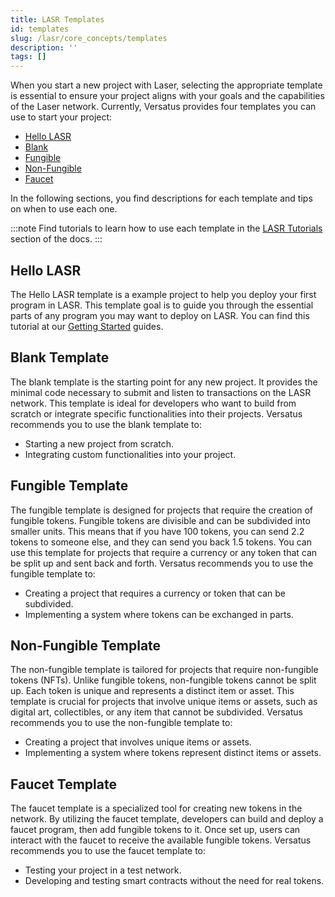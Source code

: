 ```yaml
---
title: LASR Templates
id: templates
slug: /lasr/core_concepts/templates
description: ''
tags: []
---
```


When you start a new project with Laser, selecting the appropriate template is essential to ensure your project aligns with your goals and the capabilities of the Laser network. Currently, Versatus provides four templates you can use to start your project:

- [Hello LASR](#hello-lasr)
- [Blank](#blank-template)
- [Fungible](#fungible-template)
- [Non-Fungible](#non-fungible-template)
- [Faucet](#faucet-template)

In the following sections, you find descriptions for each template and tips on when to use each one.

:::note
Find tutorials to learn how to use each template in the [LASR Tutorials](/lasr/tutorials) section of the docs.
:::

## Hello LASR

The Hello LASR template is a example project to help you deploy your first program in LASR. This template goal is to guide you through the essential parts of any program you may want to deploy on LASR. You can find this tutorial at our [Getting Started](/lasr/getting_started/creating_your_first_program) guides.

## Blank Template

The blank template is the starting point for any new project. It provides the minimal code necessary to submit and listen to transactions on the LASR network. This template is ideal for developers who want to build from scratch or integrate specific functionalities into their projects. Versatus recommends you to use the blank template to:

- Starting a new project from scratch.
- Integrating custom functionalities into your project.

## Fungible Template

The fungible template is designed for projects that require the creation of fungible tokens. Fungible tokens are divisible and can be subdivided into smaller units. This means that if you have 100 tokens, you can send 2.2 tokens to someone else, and they can send you back 1.5 tokens. You can use this template for projects that require a currency or any token that can be split up and sent back and forth. Versatus recommends you to use the fungible template to:

-  Creating a project that requires a currency or token that can be subdivided.
-  Implementing a system where tokens can be exchanged in parts.

## Non-Fungible Template

The non-fungible template is tailored for projects that require non-fungible tokens (NFTs). Unlike fungible tokens, non-fungible tokens cannot be split up. Each token is unique and represents a distinct item or asset. This template is crucial for projects that involve unique items or assets, such as digital art, collectibles, or any item that cannot be subdivided. Versatus recommends you to use the non-fungible template to:

-  Creating a project that involves unique items or assets.
-  Implementing a system where tokens represent distinct items or assets.

## Faucet Template

The faucet template is a specialized tool for creating new tokens in the network. By utilizing the faucet template, developers can build and deploy a faucet program, then add fungible tokens to it. Once set up, users can interact with the faucet to receive the available fungible tokens. Versatus recommends you to use the faucet template to:

-  Testing your project in a test network.
-  Developing and testing smart contracts without the need for real tokens.
